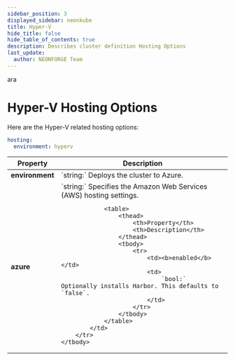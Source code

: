 ```yaml
---
sidebar_position: 3
displayed_sidebar: neonkube
title: Hyper-V
hide_title: false
hide_table_of_contents: true
description: Describes cluster definition Hosting Options
last_update:
  author: NEONFORGE Team
---
```

ara

# Hyper-V Hosting Options

Here are the Hyper-V related hosting options:

```yaml
hosting:
  environment: hyperv
```

<table>
	<thead>
		<th>Property</th>
		<th>Description</th>
	</thead>
	<tbody>
		<tr>
			<td><b>environment</b></td>
			<td>
				`string:` Deploys the cluster to Azure.
			</td>
		</tr>
		<tr>
			<td><b>azure</b></td>
			<td>
				`string:` Specifies the Amazon Web Services (AWS) hosting settings.

				<table>
					<thead>
						<th>Property</th>
						<th>Description</th>
					</thead>
					<tbody>
						<tr>
							<td><b>enabled</b></td>
							<td>
								`bool:` Optionally installs Harbor. This defaults to `false`.
							</td>
						</tr>
					</tbody>
				</table>
			</td>
		</tr>
	</tbody>
</table>
